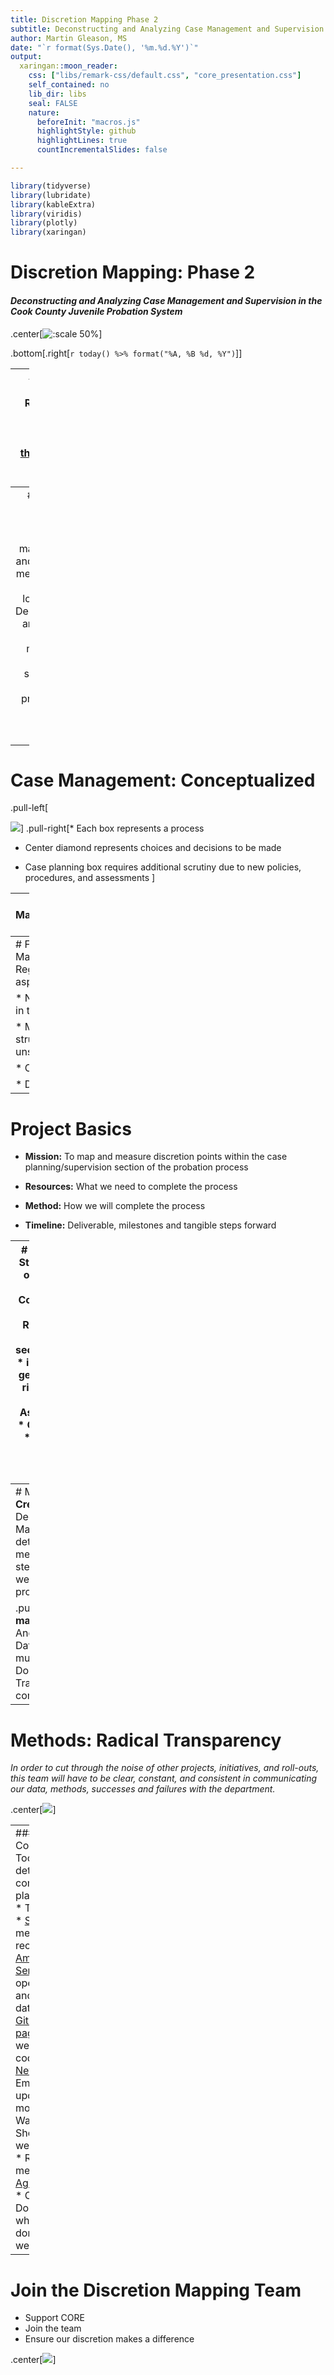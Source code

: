 ```yaml
---
title: Discretion Mapping Phase 2
subtitle: Deconstructing and Analyzing Case Management and Supervision 
author: Martin Gleason, MS
date: "`r format(Sys.Date(), '%m.%d.%Y')`"
output:
  xaringan::moon_reader:
    css: ["libs/remark-css/default.css", "core_presentation.css"]
    self_contained: no
    lib_dir: libs
    seal: FALSE
    nature:
      beforeInit: "macros.js"
      highlightStyle: github
      highlightLines: true
      countIncrementalSlides: false

---
```

```r
library(tidyverse) 
library(lubridate)
library(kableExtra)
library(viridis)
library(plotly)
library(xaringan)

```
# Discretion Mapping: Phase 2 

#### *Deconstructing and Analyzing Case Management and Supervision in the Cook County Juvenile Probation System* 

.center[![:scale 50%](img/core_logo.png)]

.bottom[.right[`r today() %>% format("%A, %B %d, %Y")`]]

---
# Discretion Mapping: Recap
*  [Last  year, CORE presented findings on the discretion mapping project](https://martin-gleason.github.io/discretion-mapping/discretion_presentation.html)

  * A high level view of where an individual officer’s choice may have an impact on a minor

  * Categorized probation into three categories:
     *  Pre-trial
     *  Trial
     *  Case-management/Supervision

* An extremely conservative estimate indicated 45 discretion points through the system
  
---
# Next Steps
.center[![](img/discretion_mapping.gif)]

* A new committee made of CORE and non-CORE members.
* 12 - 18 month long project 
* Deconstructing and analyzing
  * Case management and supervision 
  * Policy, practices, and programs through an equity lens
 
---
# Case Management: Conceptualized
.pull-left[

![](img/Diagram of Discretion.png)]
.pull-right[* Each box represents a process

* Center diamond represents choices and decisions to be made

* Case planning box requires additional scrutiny due to new policies, procedures, and assessments
]

---
### Case Management/Supervision Diagram

.center[.middle[![:scale 95%](img/Diagram of Discretion.jpg)]]

---
# Focus: Case Management
.pull-left[
* Regarded as the central aspect of field work

* Not the first, or last, step in this section

* Multiple steps
  *  Some structured, some unstructured
  
* Complex

* Data rich
]
.pull-right[![](img/case_management.jpg)]

---
# Project Basics

* **Mission:** To map and measure discretion points within the case planning/supervision section of the probation process

* **Resources:** What we need to complete the process

* **Method:** How we will complete the process

* **Timeline:** Deliverable, milestones and tangible steps forward

---
# Resources
.pull-left[
* **Staff**
  * A Team of 8
      *  Mix of support, specialized, field, management
      *  Commit to this project for up to 18 months
  * Recognition of the work by their section/deputy/supervisor
     * i.e.: Give them leeway to get this work done]
.pull-right[
* **Data**
  * Socials
  * Case Plans
  * Risk Assessments
  * Referrals
  * Case notes
  * Outcomes  
* **Space:**
  * For physical and digital files
  * Meetings
  * Communication]
  
---
# Methods
.pull-left[
* **Create the map:**
  * Deconstruct each "box"
      * Map each step to determine:
          * What we can measure
              * Factors in each step
              * Data we have
              * Data we want
          * Policies and procedures for each step]

.pull-right[* **Document the map:**
  * In a [real database](https://aws.amazon.com/rds/postgresql/)
  * Anonymize PO and Client Data
  * Will allow for multiple users to:
      * Document
      * Analyze
      * Transform data
      * Easily communicate findings]
      
---
# Methods: Radical Transparency

*In order to cut through the noise of other projects, initiatives, and roll-outs, this team will have to be clear, constant, and consistent in communicating our data, methods, successes and failures with the department.* 

.center[![](img/communication.gif)]

---
### Methods: Communication Tools
* A detailed communication plan, including:
  * Technology:
      * [Slack](https://slack.com)
         * For meetings and records
      * [Amazon Web Services](https://aws.amazon.com/rds/postgresql/)
          * Our open, anonymous database
      * [Github/Github pages](https://github.com)
         * Our webpage and code storage
    * [Newsletters](https://mailchimp.com) 
        * Emailing our updates monthly
  * Data Walks
     * Showing what we have done
  * Regular meetings
    * [Agile](https://martinfowler.com/articles/itsNotJustStandingUp.html) informed
      * Open 
      * Document what we have done and how we have done it
      
---
# Join the Discretion Mapping Team
* Support CORE
* Join the team
* Ensure our discretion makes a difference

.center[![](img/team_awesome.gif)]


